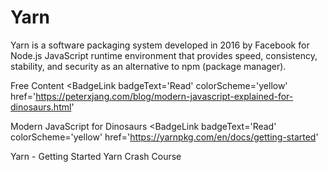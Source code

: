 # Yarn

Yarn is a software packaging system developed in 2016 by Facebook for Node.js JavaScript runtime environment that provides speed, consistency, stability, and security as an alternative to npm (package manager).

<ResourceGroupTitle>Free Content</ResourceGroupTitle>
<BadgeLink
  badgeText='Read'
  colorScheme='yellow'
  href='https://peterxjang.com/blog/modern-javascript-explained-for-dinosaurs.html'
>
  Modern JavaScript for Dinosaurs
</BadgeLink>
<BadgeLink
  badgeText='Read'
  colorScheme='yellow'
  href='https://yarnpkg.com/en/docs/getting-started'
>
  Yarn - Getting Started
</BadgeLink>
<BadgeLink badgeText='Watch' href='https://www.youtube.com/watch?v=g9_6KmiBISk'>
  Yarn Crash Course
</BadgeLink>
